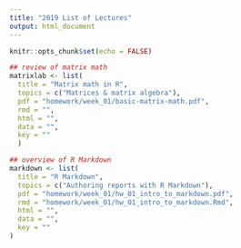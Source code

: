 ```yaml
---
title: "2019 List of Lectures"
output: html_document
---
```


```r
knitr::opts_chunk$set(echo = FALSE)
```

```r
## review of matrix math
matrixlab <- list(
  title = "Matrix math in R",
  topics = c("Matrices & matrix algebra"),
  pdf = "homework/week_01/basic-matrix-math.pdf",
  rmd = "",
  html = "",
  data = "",
  key = ""
  )

## overview of R Markdown
markdown <- list(
  title = "R Markdown",
  topics = c("Authoring reports with R Markdown"),
  pdf = "homework/week_01/hw_01_intro_to_markdown.pdf",
  rmd = "homework/week_01/hw_01_intro_to_markdown.Rmd",
  html = "",
  data = "",
  key = ""
)
```


